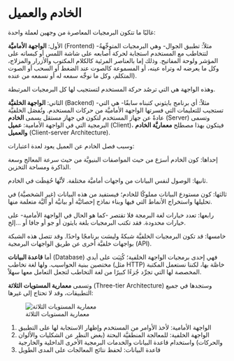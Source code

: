 # الخادم والعميل

غالبًا ما تتكون البرمجيات المعاصرة من وجهين لعملة واحدة:

الأول: **الواجهة الأماميَّة** (Frontend) -مثلاً: تطبيق الجوال- وهي البرمجيات المتوجِّهةُ لتتخاطب مع المستخدم استجابة لحركة أصابعه على شاشة اللمس أو كبساته على المؤشر ولوحة المفاتيح. وذلك إما بالعناصر المرئية كالكلام المكتوب والأزرار والمزلاج، وكل ما يعرضه له وتراه عينه، أو المسموعة كالصوت عند الضغط أو السحب أو الصوت المتكلم، وكل ما نوجِّه سمعه له أو نسمعه من عنده).

وهذه الواجهة هي التي ترصُد حركة المستخدم لتستجيب لها كل البرمجيات المرتبطة.

الثاني: **الواجهة الخلفيَّة** (Backend) -مثلاً: أي برنامج بايثوني كتبناه سابقًا- هي التي تستجيب للتعليمات التي فسرتها الواجهة الأماميَّة من حركات المستخدم. وتُفصَل الخلفيَّة عادةً عن جهاز المستخدم لتكون في جهاز مستقل يسمى **الخادم** (Server) وتسمى البرمجية التي في الواجهة الأمامية: **عميل** (Client)، فيتكون بهذا مصطلح **معماريَّة الخادم والعميل** (Client-server Architecture).

وسبب فصل الخادم عن العميل يعود لعدة اعتبارات:

إحداها: كون الخادم أسرَع من حيث المواصفات البنيويَّة من حيث سرعة المعالج وسعة الذاكرة ومساحة التخزين.

ثانيها: الوصول لنفس البيانات من واجهات أماميَّة مختلفة. لأنَّها حُفِظَت في الخادم.

ثالثها: كون مستودع البيانات مملوكًا للخادم؛ فيستفيد من هذه البيانات (غير الشخصيَّة) في تحليلها واستخراج الأنماط التي فيها وبناء نماذج إحصائيَّة أو بيانيَّة أو آليَّة متعلمة منها.

رابعها: تعدد خيارات لغة البرمجة فلا تقتصر -كما هو الحال في الواجهة الأمامية- على خيارات محدودة. فقد تكتب البرمجيات بلغة بايثون أو جو أو جافا أو ...إلخ.

خامسها: قد تكون البرمجيات الخلفيَّة شبكةً وليسَت برنامجًا واحدًا. وقد تتصل هذه الشبكة بواجهات خلفيَّة أخرى عن طريق الواجهات البرمجية (API).

أما **قاعدة البيانات** (Database) فهي إحدى برمجيات الواجهة الخلفية؛ كُتِبَت على أيدي مختصين ببنية الحواسيب. ولها لغة تخاطب (مثل HTTP) خاصَّة بها، لكننا نستعمل المكتبة المخصصة لها التي تجرِّد جُزءًا كبيرًا من لغة التخاطب لتجعل التعامل معها سهلاً.

وتسمى **معمارية المستويات الثلاثة** (Three-tier Architecture) وستجدها في جميع التطبيقات، وقد لا تحتاج إلى غيرها:

![معمارية المستويات الثلاثة](../../assets/Three-tier-arch.png){fig-align="center"}


1. الواجهة الأمامية: لأخذ الأوامر من المستخدم وإظهار الاستجابة لها على التطبيق
2. الواجهة الخلفية: للمعالجة المنطقيَّة البحتة (بغض النظر عن الشكليات والألوان والحركات) واستخدام قاعدة البيانات والخدمات البرمجية الأخرى الداخلية والخارجية
3. قاعدة البيانات: لحفظ نتائج المعالجات على المدى الطويل

